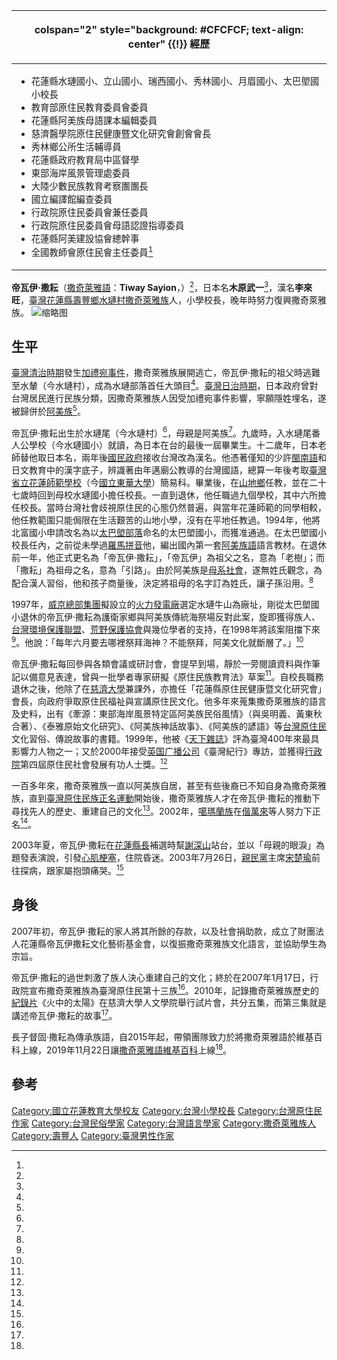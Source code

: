 {{Infobox Person
| name   =帝瓦伊·撒耘<br/><small>''Tiway Sayion''</small>
| image     =
| image_size     =
| caption  = 
| nationality = {{JPN-EMP}}（1931年－1945年）<br>{{ROC}}（1945年－2003年）
| birth_date  = {{birth date|1931|10|13}}
| birth_place =  {{TWN-JPN}}[[花蓮港廳|花蓮港廳]]鳳林支廳新社區水璉尾
| death_date  = {{death date and age|2003|9|24|1931|10|13}}
| death_place = {{TWN}}[[花蓮縣|花蓮縣]][[花蓮市|花蓮市]][[花蓮慈濟醫院|慈濟醫院]]
| occupation = 校長
|alma_mater        = 花蓮師範專科學校
| office = 
| term_start = 
| term_end = 
| spouse = 
| children =督固·撒耘<ref name="督固‧撒耘"/>、伊央·撒耘<ref name="伊央‧撒耘"/>
}}
{| class="infobox bordered" style="width: 22em; font-size: 90%; text-align: left; float:right;" cellpadding="3"
|-
! colspan="2" style="background: #CFCFCF; text-align: center" {{!}} 經歷
|- 
| colspan="2" style="font-size: 90%" |<div style="text-align: left">
*花蓮縣水璉國小、立山國小、瑞西國小、秀林國小、月眉國小、太巴塱國小校長
*教育部原住民教育委員會委員
*花蓮縣阿美族母語課本編輯委員
*慈濟醫學院原住民健康暨文化研究會創會會長
*秀林鄉公所生活輔導員
*花蓮縣政府教育局中區督學　
*東部海岸風景管理處委員
*大陸少數民族教育考察團團長
*國立編譯館編查委員
*行政院原住民委員會兼任委員
*行政院原住民委員會母語認證指導委員
*花蓮縣阿美建設協會總幹事
*全國教師會原住民會主任委員<ref name="帝瓦伊"/>
</div>
|}

'''帝瓦伊·撒耘'''（[[撒奇萊雅語|撒奇萊雅語]]：'''Tiway Sayion'''，{{bd|1931年|10月13日|2003年|9月24日|}}）<ref name="歷史淵源"/>，日本名'''木原武一'''<ref name="林瑞珠"/>，漢名'''李來旺'''，[[臺灣|臺灣]][[花蓮縣|花蓮縣]][[壽豐鄉|壽豐鄉]][[水璉村|水璉村]][[撒奇萊雅族|撒奇萊雅族]]人，小學校長，晚年時努力復興撒奇萊雅族。
[[File:002_ama_&_koli.jpg|缩略图]]
{{Quote box| align = right | quoted = true | bgcolor = #F9F9F9  | quote =
<div style="text-align: left;">這裡的風，迎著祖父出生時的第一口氣息，也送走了他最後一聲嘆息。</div>
<div style="text-align: left;">這裡的流水聲音不大，但他說的話是我們祖先的聲音。</div>
<div style="text-align: left;">這裡的土地是父母的安息之地，也是子女的出生之地。</div>
|source=帝瓦伊‧撒耘於1991年的筆記 }}
{{Quote box| align = right | quoted = true | bgcolor = #F9F9F9  | quote =
<div style="text-align: left;">如果有一天，祖先問我:</div>
<div style="text-align: left;">你做了些什麼呢?</div>
<div style="text-align: left;">我會說，</div>
<div style="text-align: left;">我只把典範留給子孫</div>
|source=帝瓦伊‧撒耘於2000年的筆記 }}

==生平==
[[臺灣清治時期|臺灣清治時期]]發生[[加禮宛事件|加禮宛事件]]，撒奇萊雅族展開逃亡，帝瓦伊·撒耘的祖父時逃難至水輦（今水璉村），成為水璉部落首任大頭目<ref name="李光真"/>。[[臺灣日治時期|臺灣日治時期]]，日本政府曾對台灣居民進行民族分類，因撒奇萊雅族人因受加禮宛事件影響，寧願隱姓埋名，遂被歸併於[[阿美族|阿美族]]<ref name="羅添斌"/>。

帝瓦伊·撒耘出生於水璉尾（今水璉村）<ref name="專訪實錄"/>，母親是阿美族<ref name="林瑞珠"/>。九歲時，入水璉尾番人公學校（今水璉國小）就讀，為日本在台的最後一屆畢業生。十二歲年，日本老師替他取日本名，兩年後[[國民政府|國民政府]]接收台灣改為漢名。他憑著僅知的少許[[閩南語|閩南語]]和日文教育中的漢字底子，辨識著由年邁廟公教導的台灣國語，總算一年後考取[[臺灣省立花蓮師範學校|臺灣省立花蓮師範學校]]（今[[國立東華大學|國立東華大學]]）簡易科。畢業後，在[[山地鄉|山地鄉]]任教，並在二十七歲時回到母校水璉國小擔任校長。一直到退休，他任職過九個學校，其中六所擔任校長。當時台灣社會歧視原住民的心態仍然普遍，與當年花蓮師範的同學相較，他任教範圍只能侷限在生活艱苦的山地小學，沒有在平地任教過。1994年，他將北富國小申請改名為以[[太巴塱部落|太巴塱部落]]命名的太巴塱國小，而獲准通過。在太巴塱國小校長任內，之前從未學過[[羅馬拼音|羅馬拼音]]他，編出國內第一套[[阿美族語|阿美族語]]語言教材。在退休前一年，他正式更名為「帝瓦伊‧撒耘」，「帝瓦伊」為祖父之名，意為「老樹」；而「撒耘」為祖母之名，意為「引路」。由於阿美族是[[母系社會|母系社會]]，遂無姓氏觀念，為配合漢人習俗，他和孩子商量後，決定將祖母的名字訂為姓氏，讓子孫沿用。<ref name="李光真"/>

1997年，[[威京總部集團|威京總部集團]]擬設立的[[火力發電廠|火力發電廠]]選定水璉牛山為廠址，剛從太巴塱國小退休的帝瓦伊·撒耘為護衛家鄉與阿美族傳統海祭場反對此案，旋即獲得族人、[[台灣環境保護聯盟|台灣環境保護聯盟]]、[[荒野保護協會|荒野保護協會]]與幾位學者的支持，在1998年將該案阻擋下來<ref name="謝禮仲"/>。他說：「每年六月要去哪裡祭拜海神？不能祭拜，阿美文化就斷層了。」<ref name="鄭一青"/>

帝瓦伊·撒耘每回參與各類會議或研討會，會提早到場，靜於一旁閱讀資料與作筆記以備意見表達，曾與一批學者專家研擬《原住民族教育法》草案<ref name="Pasuya"/>。自校長職務退休之後，他除了在[[慈濟大學|慈濟大學]]兼課外，亦擔任「花蓮縣原住民健康暨文化研究會」會長，向政府爭取原住民福祉與宣講原住民文化。他多年來蒐集撒奇萊雅族的語言及史料，出有《牽源：東部海岸風景特定區阿美族民俗風情》（與吳明義、黃東秋合著）、《泰雅原始文化研究》、《阿美族神話故事》、《阿美族的諺語》等[[台灣原住民|台灣原住民]]文化習俗、傳說故事的書籍。1999年，他被《[[天下雜誌|天下雜誌]]》評為臺灣400年來最具影響力人物之一；又於2000年接受[[英国广播公司|英国广播公司]]《臺灣紀行》專訪，並獲得[[行政院|行政院]]第四屆原住民社會發展有功人士獎。<ref name="林瑞珠"/>

一百多年來，撒奇萊雅族一直以阿美族自居，甚至有些後裔已不知自身為撒奇萊雅族，直到[[臺灣原住民族正名運動|臺灣原住民族正名運動]]開始後，撒奇萊雅族人才在帝瓦伊·撒耘的推動下尋找先人的歷史、重建自己的文化<ref name="林瑞珠"/>。2002年，[[噶瑪蘭族|噶瑪蘭族]]在[[偕萬來|偕萬來]]等人努力下正名<ref name="薛雲峰"/>。

2003年夏，帝瓦伊·撒耘在[[花蓮縣長|花蓮縣長]]補選時幫[[謝深山|謝深山]]站台，並以「母親的眼淚」為題發表演說，引發[[心肌梗塞|心肌梗塞]]，住院昏迷。2003年7月26日，[[親民黨|親民黨]]主席[[宋楚瑜|宋楚瑜]]前往探病，跟家屬抱頭痛哭。<ref name="白心儀"/>

==身後==
2007年初，帝瓦伊·撒耘的家人將其所餘的存款，以及社會捐助款，成立了財團法人花蓮縣帝瓦伊撒耘文化藝術基金會，以復振撒奇萊雅族文化語言，並協助學生為宗旨。

帝瓦伊·撒耘的過世刺激了族人決心重建自己的文化；終於在2007年1月17日，行政院宣布撒奇萊雅族為臺灣原住民第十三族<ref name="花孟璟"/>。2010年，記錄撒奇萊雅族歷史的[[紀錄片|紀錄片]]《火中的太陽》在慈濟大學人文學院舉行試片會，共分五集，而第三集就是講述帝瓦伊·撒耘的故事<ref name="Kacaw"/>。

長子督固·撒耘為傳承族語，自2015年起，帶領團隊致力於將撒奇萊雅語於維基百科上線，2019年11月22日讓[[撒奇萊雅語維基百科|撒奇萊雅語維基百科]]上線<ref name="羅綺"/>。

==參考==
{{portal box|人物|台灣}}

{{reflist|2|refs=

<ref name="羅綺">{{Cite news|url=https://news.ltn.com.tw/news/life/breakingnews/3003487|title=搶救瀕危原民語言 「撒奇萊雅語」維基百科上線|language=zh-tw|publisher=《自由時報》|author=羅綺|date=2019-12-09|accessdate=2020-12-30|archive-date=2019-12-10|archive-url=https://web.archive.org/web/20191210162906/https://news.ltn.com.tw/news/life/breakingnews/3003487|dead-url=no}}</ref>

<ref name="督固‧撒耘">{{Cite web|url=http://library.taiwanschoolnet.org/cyberfair2005/sakizayabbb/main/story/g3.htm|title=督固‧撒耘講達固湖灣（加禮宛）事件|language=zh-tw|publisher=後山原住民文化|author=|date=|accessdate=2015-10-30|archive-date=2016-03-05|archive-url=https://web.archive.org/web/20160305101658/http://library.taiwanschoolnet.org/cyberfair2005/sakizayabbb/main/story/g3.htm|dead-url=no}}</ref>

<ref name="薛雲峰">{{Cite news|url=http://old.ltn.com.tw/2002/new/dec/26/today-c5.htm|title=嚐盡百年孤寂 噶瑪蘭族復名|language=zh-tw|publisher=《自由時報》|author=薛雲峰|date=2002-12-26|accessdate=2015-11-07|archive-date=2016-04-11|archive-url=https://web.archive.org/web/20160411115121/http://old.ltn.com.tw/2002/new/dec/26/today-c5.htm|dead-url=no}}</ref>

<ref name="伊央‧撒耘">{{Cite web|url=http://library.taiwanschoolnet.org/cyberfair2005/sakizayabbb/main/story/g5-1.htm|title=訪談伊央‧撒耘（奇萊族博士）|language=zh-tw|publisher=後山原住民文化|author=|date=|accessdate=2015-10-30|archive-date=2016-03-05|archive-url=https://web.archive.org/web/20160305074804/http://library.taiwanschoolnet.org/cyberfair2005/sakizayabbb/main/story/g5-1.htm|dead-url=no}}</ref>

<ref name="李光真">{{Cite journal|url=http://www.taiwan-panorama.com/tw/show_issue.php?id=200018901114c.txt&table=0&h1=5peP576k5paH5YyW&h2=5Y6f5L2P5rCR|title=〈台灣第一位原住民校長 ──李來旺〉|journal=《台灣光華雜誌》|issue=|language=zh-tw|publisher=台灣光華畫報雜誌社|author=李光真|date=2000-01|accessdate=2015-10-30|archive-date=2018-11-15|archive-url=https://web.archive.org/web/20181115195129/https://www.taiwan-panorama.com/tw/show_issue.php?id=200018901114c.txt&table=0&h1=5peP576k5paH5YyW&h2=5Y6f5L2P5rCR|dead-url=no}}</ref>

<ref name="專訪實錄">{{Cite web|url=http://library.taiwanschoolnet.org/cyberfair2003/C0312970038/1024/i002.htm|title=專訪實錄：李來旺校長|language=zh-tw|publisher=後山原住民文化|author=|date=|accessdate=2015-10-30|archive-date=2016-03-05|archive-url=https://web.archive.org/web/20160305122827/http://library.taiwanschoolnet.org/cyberfair2003/C0312970038/1024/i002.htm|dead-url=no}}</ref>

<ref name="帝瓦伊">{{Cite web|url=http://library.taiwanschoolnet.org/cyberfair2002/C0221970005/life2.htm|title=帝瓦伊‧撒耘(李來旺)|language=zh-tw|publisher=後山原住民文化|author=|date=|accessdate=2015-10-30|archive-date=2016-03-05|archive-url=https://web.archive.org/web/20160305143327/http://library.taiwanschoolnet.org/cyberfair2002/C0221970005/life2.htm|dead-url=no}}</ref>

<ref name="歷史淵源">{{Cite web|url=http://library.taiwanschoolnet.org/cyberfair2011/hu8312336/project/1/7.htm|title=歷史淵源 中華民國統治時期|language=zh-tw|publisher=後山原住民文化|author=|date=|accessdate=2015-10-30|archive-date=2016-03-05|archive-url=https://web.archive.org/web/20160305101833/http://library.taiwanschoolnet.org/cyberfair2011/hu8312336/project/1/7.htm|dead-url=no}}</ref>

<ref name="鄭一青">{{Cite journal|url=http://www.cw.com.tw/article/article.action?id=5035796|title=〈電廠葬送半壁江山？〉|journal=《天下雜誌》|issue=第203期|language=zh-tw|publisher=天下雜誌社|author=鄭一青|date=2012-06-25|accessdate=2015-10-30|archive-date=2019-12-02|archive-url=https://web.archive.org/web/20191202034526/https://www.cw.com.tw/article/article.action?id=5035796|dead-url=no}}</ref>

<ref name="林瑞珠">{{Cite journal|url=|title=〈縱谷傳奇撒奇萊雅重建之歌〉|journal=《原住民族季刊》|issue=第18期|language=zh-tw|publisher=行政院原住民族委員會|author=林瑞珠|date=2012|}}</ref>

<ref name="謝禮仲">{{Cite news|url=http://www.nownews.com/n/2010/01/06/791560|title=水璉牛山的簡單　很不簡單才保留|language=zh-tw|publisher=NOWnews|author=謝禮仲|date=2010-01-06|accessdate=2015-10-30}}</ref>

<ref name="花孟璟">{{Cite news|url=https://news.ltn.com.tw/news/politics/paper/111906|title=族人迎喜訊 遺憾推手過世|language=zh-tw|publisher=《自由時報》|author=花孟璟|date=2007-01-17|accessdate=2015-10-30|archive-date=2020-02-01|archive-url=https://web.archive.org/web/20200201080222/https://news.ltn.com.tw/news/politics/paper/111906|dead-url=no}}</ref>

<ref name="羅添斌">{{Cite news|url=https://news.ltn.com.tw/news/politics/paper/111906|title=加禮宛事件 導致隱名避禍|language=zh-tw|publisher=《自由時報》|author=羅添斌|date=2007-01-17|accessdate=2015-10-30|archive-date=2020-02-01|archive-url=https://web.archive.org/web/20200201080222/https://news.ltn.com.tw/news/politics/paper/111906|dead-url=no}}</ref>

<ref name="白心儀">{{Cite news|url=http://news.tvbs.com.tw/old-news.html?nid=407269|title=宋楚瑜探視樁腳李來旺　頻頻拭淚|language=zh-tw|publisher=TVBS|author=白心儀、鍾德榮|date=2003-07-26|accessdate=2015-10-30}}</ref>

<ref name="Kacaw">{{Cite news|url=http://www.tipp.org.tw/news_article.asp?N_ID=18094|title=4年耗1500萬 撒族紀錄片試映|language=zh-tw|publisher=原住民族電視台|author=Kacaw/島秀|date=2010-03-06|accessdate=2015-10-30}}{{dead link|date=2018年2月 |bot=InternetArchiveBot |fix-attempted=yes }}</ref>

<ref name="Pasuya">{{Cite news|url=https://tw.news.yahoo.com/%E5%BA%AB%E5%B7%B4%E4%B9%8B%E7%81%AB-%E5%9B%9E%E6%86%B6%E5%B8%9D%E7%93%A6%E4%BC%8A-%E6%92%92%E8%80%98%E6%A0%A1%E9%95%B7%E7%9A%84%E5%93%B2%E8%A8%80-161027430.html|title=庫巴之火：回憶帝瓦伊．撒耘校長的哲言|language=zh-tw|publisher=《台灣立報》|author=Pasuya -{’}-e Poiconʉ（浦忠成）|date=2013-05-10|accessdate=2015-10-30}}</ref>
}}

[[Category:國立花蓮教育大學校友|Category:國立花蓮教育大學校友]]
[[Category:台灣小學校長|Category:台灣小學校長]]
[[Category:台灣原住民作家|Category:台灣原住民作家]]
[[Category:台灣民俗學家|Category:台灣民俗學家]]
[[Category:台灣語言學家|Category:台灣語言學家]]
[[Category:撒奇萊雅族人|Category:撒奇萊雅族人]]
[[Category:壽豐人|Category:壽豐人]]
[[Category:臺灣男性作家|Category:臺灣男性作家]]